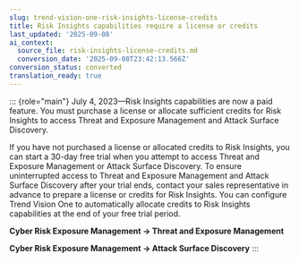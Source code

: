 ```yaml
---
slug: trend-vision-one-risk-insights-license-credits
title: Risk Insights capabilities require a license or credits
last_updated: '2025-09-08'
ai_context:
  source_file: risk-insights-license-credits.md
  conversion_date: '2025-09-08T23:42:13.566Z'
conversion_status: converted
translation_ready: true
---
```


::: {role="main"}
July 4, 2023—Risk Insights capabilities are now a paid feature. You must purchase a license or allocate sufficient credits for Risk Insights to access Threat and Exposure Management and Attack Surface Discovery.

If you have not purchased a license or allocated credits to Risk Insights, you can start a 30-day free trial when you attempt to access Threat and Exposure Management or Attack Surface Discovery. To ensure uninterrupted access to Threat and Exposure Management and Attack Surface Discovery after your trial ends, contact your sales representative in advance to prepare a license or credits for Risk Insights. You can configure Trend Vision One to automatically allocate credits to Risk Insights capabilities at the end of your free trial period.

**Cyber Risk Exposure Management → Threat and Exposure Management**

**Cyber Risk Exposure Management → Attack Surface Discovery**
:::
